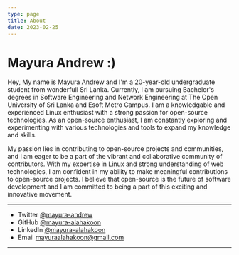 ```yaml
---
type: page
title: About
date: 2023-02-25
---
```



# Mayura Andrew :)


Hey, My name is Mayura Andrew and I'm a 20-year-old undergraduate student from wonderfull Sri Lanka.  Currently, I am pursuing Bachelor's degrees in Software Engineering and Network Engineering at The Open University of Sri Lanka and Esoft Metro Campus.
I am a knowledgable and experienced Linux enthusiast with a strong passion for open-source technologies. As an open-source enthusiast, I am constantly exploring and experimenting with various technologies and tools to expand my knowledge and skills.

My passion lies in contributing to open-source projects and communities, and I am eager to be a part of the vibrant and collaborative community of contributors. With my expertise in Linux and strong understanding of web technologies, I am confident in my ability to make meaningful contributions to open-source projects. I believe that open-source is the future of software development and I am committed to being a part of this exciting and innovative movement.

---

- Twitter [@mayura-andrew](https://twitter.com/mayura-andrew)
- GitHub [@mayura-alahakoon](https://github.com/mayura-alahakoon)
- LinkedIn [@mayura-alahakoon](https://www.linkedin.com/in/mayura-alahakoon-827381201)
- Email mayuraalahakoon@gmail.com

---
